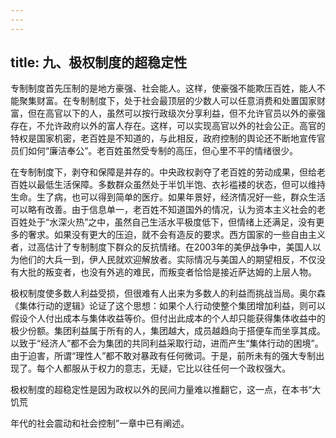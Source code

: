 ```yaml
---
---
---
```

title: 九、极权制度的超稳定性
---



专制制度首先压制的是地方豪强、社会能人。这样，使豪强不能欺压百姓，能人不能聚集财富。在专制制度下，处于社会最顶层的少数人可以任意消费和处置国家财富，但在高官以下的人，虽然可以按行政级次分享利益，但不允许官员以外的豪强存在，不允许政府以外的富人存在。这样，可以实现高官以外的社会公正。高官的特权是国家机密，老百姓是不知道的，与此相反，政府控制的舆论还不断地宣传官员们如何“廉洁奉公”。老百姓虽然受专制的高压，但心里不平的情绪很少。

在专制制度下，剥夺和保障是并存的。中央政权剥夺了老百姓的劳动成果，但给老百姓以最低生活保障。多数群众虽然处于半饥半饱、衣衫褴褛的状态，但可以维持生命。生了病，也可以得到简单的医疗。如果年景好，经济情况好一些，群众生活可以略有改善。由于信息单一，老百姓不知道国外的情况，认为资本主义社会的老百姓处于“水深火热”之中，虽然自己生活水平极度低下，但情绪上还满足，没有更多的奢求。如果没有更大的压迫，就不会有造反的要求。西方国家的一些自由主义者，过高估计了专制制度下群众的反抗情绪。在2003年的美伊战争中，美国人以为他们的大兵一到，伊人民就欢迎解放者。实际情况与美国人的期望相反，不仅没有大批的叛变者，也没有外逃的难民，而叛变者恰恰是接近萨达姆的上层人物。

极权制度使多数人利益受损，但很难有人出来为多数人的利益而挑战当局。奥尔森《集体行动的逻辑》论证了这个思想：如果个人行动使整个集团增加利益，则可以假设个人付出成本与集体收益等价。但付出此成本的个人却只能获得集体收益中的极少份额。集团利益属于所有的人，集团越大，成员越趋向于搭便车而坐享其成。以致于“经济人”都不会为集团的共同利益采取行动，进而产生“集体行动的困境”。由于迫害，所谓“理性人”都不敢对暴政有任何微词。于是，前所未有的强大专制出现了。每个人都服从于权力的意志，无疑，它比以往任何一个政权强大。

极权制度的超稳定性是因为政权以外的民间力量难以推翻它，这一点，在本书“大饥荒

年代的社会震动和社会控制”一章中已有阐述。